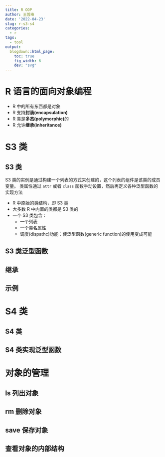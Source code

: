 ```yaml
---
title: R OOP
author: 王哲峰
date: '2022-04-23'
slug: r-s3-s4
categories:
  - r
tags:
  - tool
output:
  blogdown::html_page:
    toc: true
    fig_width: 6
    dev: "svg"
---
```


# R 语言的面向对象编程

* R 中的所有东西都是对象
* R 支持**封装(encapsulation)**
* R 类是**多态(polymorphic)**的
* R 允许**继承(inheritance)**

# S3 类

## S3 类

S3 类的实例是通过构建一个列表的方式来创建的，这个列表的组件是该类的成员变量。
类属性通过 `attr` 或者 `class` 函数手动设置，然后再定义各种泛型函数的实现方法

* R 中原始的类结构，即 S3 类
* 大多数 R 中内置的类都是 S3 类的
* 一个 S3 类包含：
    - 一个列表
    - 一个类名属性
    - 调度(dispathc)功能：使泛型函数(generic function)的使用变成可能




## S3 类泛型函数




## 继承

## 示例

# S4 类

## S4 类


## S4 类实现泛型函数


# 对象的管理


## ls 列出对象


## rm 删除对象

## save 保存对象

## 查看对象的内部结构